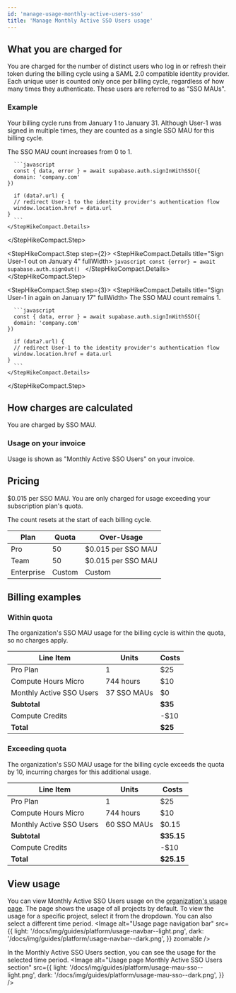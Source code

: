 ```yaml
---
id: 'manage-usage-monthly-active-users-sso'
title: 'Manage Monthly Active SSO Users usage'
---
```


## What you are charged for
You are charged for the number of distinct users who log in or refresh their token during the billing cycle using a SAML 2.0 compatible identity provider. Each unique user is counted only once per billing cycle, regardless of how many times they authenticate. These users are referred to as "SSO MAUs".

### Example
Your billing cycle runs from January 1 to January 31. Although User-1 was signed in multiple times, they are counted as a single SSO MAU for this billing cycle.

<StepHikeCompact>
  <StepHikeCompact.Step step={1}>
    <StepHikeCompact.Details title="Sign User-1 in on January 3" fullWidth>
      The SSO MAU count increases from 0 to 1.

      ```javascript
      const { data, error } = await supabase.auth.signInWithSSO({
      domain: 'company.com'
    })

      if (data?.url) {
      // redirect User-1 to the identity provider's authentication flow
      window.location.href = data.url
    }
      ```
    </StepHikeCompact.Details>
  </StepHikeCompact.Step>

  <StepHikeCompact.Step step={2}>
    <StepHikeCompact.Details title="Sign User-1 out on January 4" fullWidth>
      ```javascript
      const {error} = await supabase.auth.signOut()
      ```
    </StepHikeCompact.Details>
  </StepHikeCompact.Step>

  <StepHikeCompact.Step step={3}>
    <StepHikeCompact.Details title="Sign User-1 in again on January 17" fullWidth>
      The SSO MAU count remains 1.

      ```javascript
      const { data, error } = await supabase.auth.signInWithSSO({
      domain: 'company.com'
    })

      if (data?.url) {
      // redirect User-1 to the identity provider's authentication flow
      window.location.href = data.url
    }
      ```
    </StepHikeCompact.Details>
  </StepHikeCompact.Step>
</StepHikeCompact>

## How charges are calculated
You are charged by SSO MAU.

### Usage on your invoice
Usage is shown as "Monthly Active SSO Users" on your invoice.

## Pricing
$0.015 per SSO MAU. You are only charged for usage exceeding your subscription plan's quota.

<Admonition type="note">
  The count resets at the start of each billing cycle.
</Admonition>

| Plan       | Quota  | Over-Usage         |
|------------|--------|--------------------|
| Pro        | 50     | $0.015 per SSO MAU |
| Team       | 50     | $0.015 per SSO MAU |
| Enterprise | Custom | Custom             |

## Billing examples
### Within quota
The organization's SSO MAU usage for the billing cycle is within the quota, so no charges apply.

| Line Item                | Units       | Costs   |
|--------------------------|-------------|---------|
| Pro Plan                 | 1           | $25     |
| Compute Hours Micro      | 744 hours   | $10     |
| Monthly Active SSO Users | 37 SSO MAUs | $0      |
| **Subtotal**             |             | **$35** |
| Compute Credits          |             | -$10    |
| **Total**                |             | **$25** |

### Exceeding quota
The organization's SSO MAU usage for the billing cycle exceeds the quota by 10, incurring charges for this additional usage.

| Line Item                | Units       | Costs      |
|--------------------------|-------------|------------|
| Pro Plan                 | 1           | $25        |
| Compute Hours Micro      | 744 hours   | $10        |
| Monthly Active SSO Users | 60 SSO MAUs | $0.15      |
| **Subtotal**             |             | **$35.15** |
| Compute Credits          |             | -$10       |
| **Total**                |             | **$25.15** |

## View usage
You can view Monthly Active SSO Users usage on the [organization's usage page](https://supabase.com/dashboard/org/_/usage). The page shows the usage of all projects by default. To view the usage for a specific project, select it from the dropdown. You can also select a different time period.
<Image
  alt="Usage page navigation bar"
  src={{
    light: '/docs/img/guides/platform/usage-navbar--light.png',
    dark: '/docs/img/guides/platform/usage-navbar--dark.png',
  }}
  zoomable
/>

In the Monthly Active SSO Users section, you can see the usage for the selected time period.
<Image
  alt="Usage page Monthly Active SSO Users section"
  src={{
    light: '/docs/img/guides/platform/usage-mau-sso--light.png',
    dark: '/docs/img/guides/platform/usage-mau-sso--dark.png',
  }}
/>
